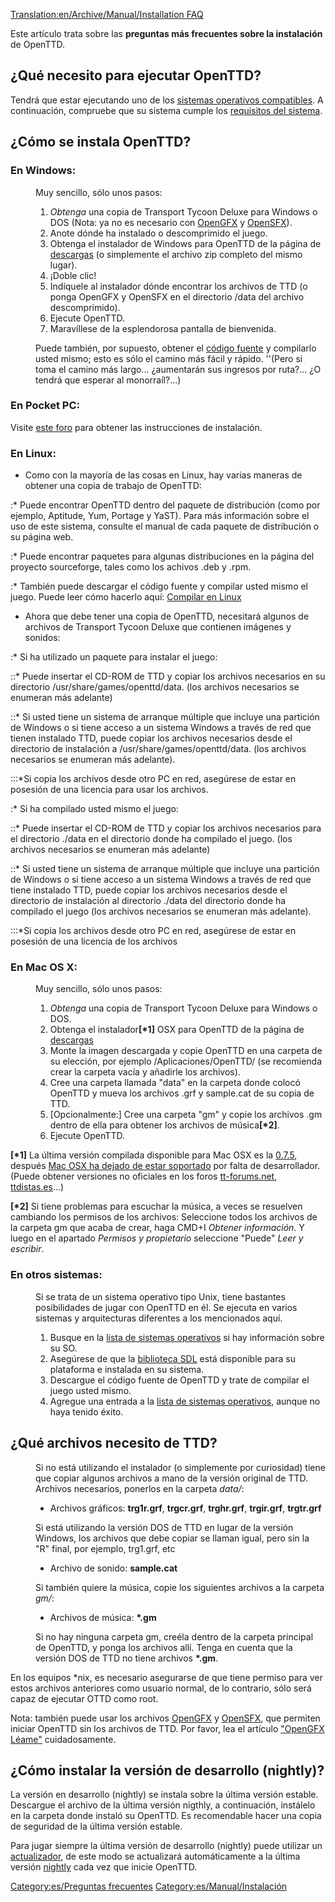 [[Translation:en/Archive/Manual/Installation FAQ]]

Este artículo trata sobre las '''preguntas más frecuentes sobre la instalación''' de OpenTTD.

==¿Qué necesito para ejecutar OpenTTD?==
Tendrá que estar ejecutando uno de los [[es/Archive/Compilation and Ports/Sistema operativo|sistemas operativos compatibles]]. A continuación, compruebe que su sistema cumple los [[es/Requisitos del sistema|requisitos del sistema]].

==¿Cómo se instala OpenTTD?==
=== En Windows: ===
:Muy sencillo, sólo unos pasos:
:#''Obtenga'' una copia de Transport Tycoon Deluxe para Windows o DOS (Nota: ya no es necesario con [[es/Archive/Community/OpenGFX Léame|OpenGFX]] y [[es/Archive/Community/Reemplazo de efectos de sonido|OpenSFX]]).
:#Anote dónde ha instalado o descomprimido el juego.
:#Obtenga el instalador de Windows para OpenTTD de la página de [http://www.openttd.org/download-stable descargas] (o simplemente el archivo zip completo del mismo lugar).
:#¡Doble clic!
:#Indíquele al instalador dónde encontrar los archivos de TTD (o ponga OpenGFX y OpenSFX en el directorio /data del archivo descomprimido).
:#Ejecute OpenTTD.
:#Maravíllese de la esplendorosa pantalla de bienvenida.

:Puede también, por supuesto, obtener el [[es/Código fuente|código fuente]] y compilarlo usted mismo; esto es sólo el camino más fácil y rápido. ''(Pero si toma el camino más largo... ¿aumentarán sus ingresos por ruta?... ¿O tendrá que esperar al monorraíl?...)

=== En Pocket PC: ===
Visite [http://www.esoftinteractive.com/forums/viewforum.php?f=23 este foro] para obtener las instrucciones de instalación.

=== En Linux: ===
* Como con la mayoría de las cosas en Linux, hay varias maneras de obtener una copia de trabajo de OpenTTD:
:* Puede encontrar OpenTTD dentro del paquete de distribución (como por ejemplo, Aptitude, Yum, Portage y YaST). Para más información sobre el uso de este sistema, consulte el manual de cada paquete de distribución o su página web.
:* Puede encontrar paquetes para algunas distribuciones en la página del proyecto sourceforge, tales como los achivos .deb y .rpm.
:* También puede descargar el código fuente y compilar usted mismo el juego. Puede leer cómo hacerlo aquí: [[es/Archive/Compilation and Ports/Compilar en Linux|Compilar en Linux]]
* Ahora que debe tener una copia de OpenTTD, necesitará algunos de archivos de Transport Tycoon Deluxe que contienen imágenes y sonidos: 
:* Si ha utilizado un paquete para instalar el juego:
::* Puede insertar el CD-ROM de TTD y copiar los archivos necesarios en su directorio /usr/share/games/openttd/data. (los archivos necesarios se enumeran más adelante)
::* Si usted tiene un sistema de arranque múltiple que incluye una partición de Windows o si tiene acceso a un sistema Windows a través de red que tienen instalado TTD, puede copiar los archivos necesarios desde el directorio de instalación a /usr/share/games/openttd/data. (los archivos necesarios se enumeran más adelante).
:::*Si copia los archivos desde otro PC en red, asegúrese de estar en posesión de una licencia para usar los archivos.
:* Si ha compilado usted mismo el juego:
::* Puede insertar el CD-ROM de TTD y copiar los archivos necesarios para el directorio ./data en el directorio donde ha compilado el juego. (los archivos necesarios se enumeran más adelante)
::* Si usted tiene un sistema de arranque múltiple que incluye una partición de Windows o si tiene acceso a un sistema Windows a través de red que tiene instalado TTD, puede copiar los archivos necesarios desde el directorio de instalación al directorio ./data del directorio donde ha compilado el juego (los archivos necesarios se enumeran más adelante).
:::*Si copia los archivos desde otro PC en red, asegúrese de estar en posesión de una licencia de los archivos

=== En Mac OS X: ===

:Muy sencillo, sólo unos pasos:
:#''Obtenga'' una copia de Transport Tycoon Deluxe para Windows o DOS.
:#Obtenga el instalador'''[*1]''' OSX para OpenTTD de la página de [http://www.openttd.org/download-stable descargas]
:#Monte la imagen descargada y copie OpenTTD en una carpeta de su elección, por ejemplo /Aplicaciones/OpenTTD/ (se recomienda crear la carpeta vacía y añadirle los archivos).
:#Cree una carpeta llamada "data" en la carpeta donde colocó OpenTTD y mueva los archivos .grf y sample.cat de su copia de TTD.
:#[Opcionalmente:] Cree una carpeta "gm" y copie los archivos .gm dentro de ella para obtener los archivos de música'''[*2]'''.
:#Ejecute OpenTTD.
'''[*1]''' La última versión compilada disponible para Mac OSX es la [http://gb.binaries.openttd.org/binaries/releases/0.7.5/index.html 0.7.5], después [http://www.openttd.org/en/news/103 Mac OSX ha dejado de estar soportado] por falta de desarrollador. (Puede obtener versiones no oficiales en los foros [http://www.tt-forums.net/viewtopic.php?f=29&t=48329 tt-forums.net], [http://ttdistas.es/descargas ttdistas.es]...)

'''[*2]''' Si tiene problemas para escuchar la música, a veces se resuelven cambiando los permisos de los archivos: Seleccione todos los archivos de la carpeta gm que acaba de crear, haga CMD+I ''Obtener información''. Y luego en el apartado ''Permisos y propietario'' seleccione "Puede" ''Leer y escribir''.

=== En otros sistemas: ===
:Si se trata de un sistema operativo tipo Unix, tiene bastantes posibilidades de jugar con OpenTTD en él. Se ejecuta en varios sistemas y arquitecturas diferentes a los mencionados aquí.
:#Busque en la [[es/Archive/Compilation and Ports/Sistema operativo|lista de sistemas operativos]] si hay información sobre su SO.
:#Asegúrese de que la [http://libsdl.org biblioteca SDL] está disponible para su plataforma e instalada en su sistema.
:#Descargue el código fuente de OpenTTD y trate de compilar el juego usted mismo.
:#Agregue una entrada a la [[es/Archive/Compilation and Ports/Sistema operativo|lista de sistemas operativos]], aunque no haya tenido éxito.

== ¿Qué archivos necesito de TTD? ==
:Si no está utilizando el instalador (o simplemente por curiosidad) tiene que copiar algunos archivos a mano de la versión original de TTD.
:Archivos necesarios, ponerlos en la carpeta <i>data/</i>:
:*Archivos gráficos: <b>trg1r.grf</b>, <b>trgcr.grf</b>, <b>trghr.grf</b>, <b>trgir.grf</b>, <b>trgtr.grf</b>
:Si está utilizando la versión DOS de TTD en lugar de la versión Windows, los archivos que debe copiar se llaman igual, pero sin la "R" final, por ejemplo, trg1.grf, etc
:*Archivo de sonido: <b>sample.cat</b>
:Si también quiere la música, copie los siguientes archivos a la carpeta <i>gm/</i>:
:*Archivos de música: <b>*.gm</b>
:Si no hay ninguna carpeta gm, creéla dentro de la carpeta principal de OpenTTD, y ponga los archivos allí. Tenga en cuenta que la versión DOS de TTD no tiene archivos <b>*.gm</b>.

En los equipos *nix, es necesario asegurarse de que tiene permiso para ver estos archivos anteriores como usuario normal, de lo contrario, sólo será capaz de ejecutar OTTD como root.

Nota: también puede usar los archivos [[es/Archive/Community/OpenGFX Léame|OpenGFX]] y [[es/Archive/Community/Reemplazo de efectos de sonido|OpenSFX]], que permiten iniciar OpenTTD sin los archivos de TTD. Por favor, lea el artículo [[es/Archive/Community/OpenGFX Léame|"OpenGFX Léame"]] cuidadosamente.

==¿Cómo instalar la versión de desarrollo (nightly)? ==
La versión en desarrollo (nightly) se instala sobre la última versión estable.
Descargue el archivo de la última versión nigthly, a continuación, instálelo en la carpeta donde instaló su OpenTTD. Es recomendable hacer una copia de seguridad de la última versión estable.

Para jugar siempre la última versión de desarrollo (nightly) puede utilizar un [[es/Actualizadores para OpenTTD|actualizador]], de este modo se actualizará automáticamente a la última versión  [[es/Archive/Community/Versión de desarrollo|nightly]] cada vez que inicie OpenTTD.

[[Category:es/Preguntas frecuentes]]
[[Category:es/Manual/Instalación]]